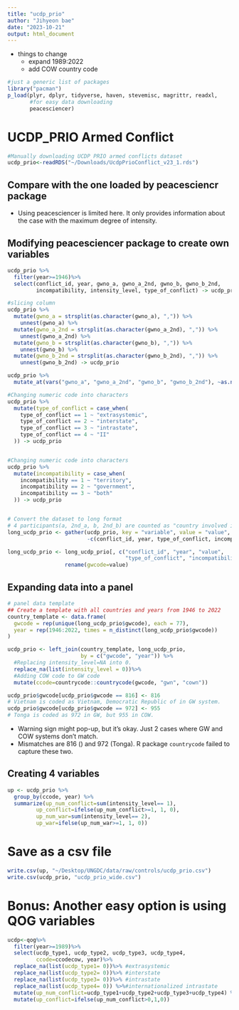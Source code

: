```yaml
---
title: "ucdp_prio"
author: "Jihyeon bae"
date: "2023-10-21"
output: html_document
---
```


+ things to change
  - expand 1989:2022
  - add COW country code

```r
#just a generic list of packages 
library("pacman")
p_load(plyr, dplyr, tidyverse, haven, stevemisc, magrittr, readxl, 
       #for easy data downloading
       peacesciencer)
```

# UCDP_PRIO Armed Conflict
```r
#Manually downloading UCDP PRIO armed conflicts dataset
ucdp_prio<-readRDS("~/Downloads/UcdpPrioConflict_v23_1.rds") 
```


## Compare with the one loaded by peacesciencr package
<!--
temp_for_comparison <- cow %>%
  add_ucdp_acd(type="interstate",#options:extrasystemic, intrastate, II(internationalized intrastate)
               only_wars=FALSE) 
-->

* Using peacesciencer is limited here. It only provides information about the case with the maximum degree of intensity. 


## Modifying peacesciencer package to create own variables
```r
ucdp_prio %>%
  filter(year>=1946)%>%
  select(conflict_id, year, gwno_a, gwno_a_2nd, gwno_b, gwno_b_2nd,
         incompatibility, intensity_level, type_of_conflict) -> ucdp_prio

#slicing column 
ucdp_prio %>%
  mutate(gwno_a = strsplit(as.character(gwno_a), ",")) %>%
    unnest(gwno_a) %>%
  mutate(gwno_a_2nd = strsplit(as.character(gwno_a_2nd), ",")) %>%
    unnest(gwno_a_2nd) %>%
  mutate(gwno_b = strsplit(as.character(gwno_b), ",")) %>%
    unnest(gwno_b) %>%
  mutate(gwno_b_2nd = strsplit(as.character(gwno_b_2nd), ",")) %>%
    unnest(gwno_b_2nd) -> ucdp_prio

ucdp_prio %>%
  mutate_at(vars("gwno_a", "gwno_a_2nd", "gwno_b", "gwno_b_2nd"), ~as.numeric(.)) -> ucdp_prio

#Changing numeric code into characters 
ucdp_prio %>%
  mutate(type_of_conflict = case_when(
    type_of_conflict == 1 ~ "extrasystemic",
    type_of_conflict == 2 ~ "interstate",
    type_of_conflict == 3 ~ "intrastate",
    type_of_conflict == 4 ~ "II"
  )) -> ucdp_prio


#Changing numeric code into characters
ucdp_prio %>%
  mutate(incompatibility = case_when(
    incompatibility == 1 ~ "territory",
    incompatibility == 2 ~ "government",
    incompatibility == 3 ~ "both"
  )) -> ucdp_prio


# Convert the dataset to long format
# 4 participants(a, 2nd_a, b, 2nd_b) are counted as "country involved in a conflict"
long_ucdp_prio <- gather(ucdp_prio, key = "variable", value = "value", 
                         -c(conflict_id, year, type_of_conflict, incompatibility,intensity_level))

long_ucdp_prio <- long_ucdp_prio[, c("conflict_id", "year", "value", 
                                     "type_of_conflict", "incompatibility", "intensity_level")]%>%
                  rename(gwcode=value)
```

## Expanding data into a panel
```r
# panel data template
## Create a template with all countries and years from 1946 to 2022
country_template <- data.frame(
  gwcode = rep(unique(long_ucdp_prio$gwcode), each = 77),
  year = rep(1946:2022, times = n_distinct(long_ucdp_prio$gwcode))
)

ucdp_prio <- left_join(country_template, long_ucdp_prio, 
                       by = c("gwcode", "year")) %>%
  #Replacing intensity_level=NA into 0.
  replace_na(list(intensity_level = 0))%>%
  #Adding COW code to GW code
  mutate(ccode=countrycode::countrycode(gwcode, "gwn", "cown")) 

ucdp_prio$gwcode[ucdp_prio$gwcode == 816] <- 816 
# Vietnam is coded as Vietnam, Democratic Republic of in GW system.
ucdp_prio$gwcode[ucdp_prio$gwcode == 972] <- 955
# Tonga is coded as 972 in GW, but 955 in COW. 
```
* Warning sign might pop-up, but it's okay. Just 2 cases where GW and COW systems don't match. 
* Mismatches are 816 () and 972 (Tonga). R package `countrycode` failed to capture these two. 

## Creating 4 variables
```r
up <- ucdp_prio %>%
  group_by(ccode, year) %>%
  summarize(up_num_conflict=sum(intensity_level== 1),
         up_conflict=ifelse(up_num_conflict>=1, 1, 0),
         up_num_war=sum(intensity_level== 2),
         up_war=ifelse(up_num_war>=1, 1, 0))
```

# Save as a csv file
```r
write.csv(up, "~/Desktop/UNGDC/data/raw/controls/ucdp_prio.csv")
write.csv(ucdp_prio, "ucdp_prio_wide.csv")
```

# Bonus: Another easy option is using QOG variables  
```r
ucdp<-qog%>%
  filter(year>=1989)%>%
  select(ucdp_type1, ucdp_type2, ucdp_type3, ucdp_type4,
         ccode=ccodecow, year)%>%
  replace_na(list(ucdp_type1= 0))%>% #extrasystemic
  replace_na(list(ucdp_type2= 0))%>% #interstate
  replace_na(list(ucdp_type3= 0))%>% #intrastate
  replace_na(list(ucdp_type4= 0)) %>%#internationalized intrastate
  mutate(up_num_conflict=ucdp_type1+ucdp_type2+ucdp_type3+ucdp_type4) %>%
  mutate(up_conflict=ifelse(up_num_conflict>0,1,0))
```

